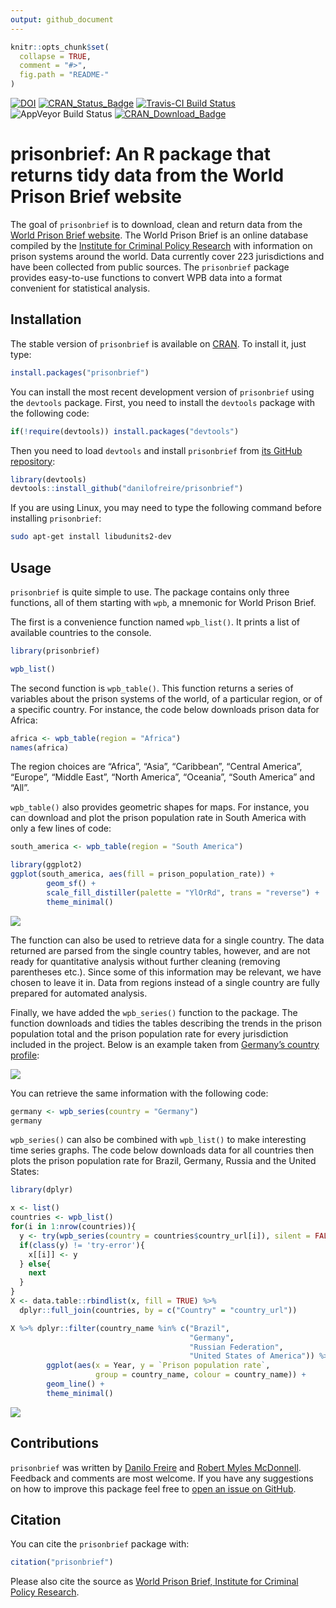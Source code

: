 ```yaml
---
output: github_document
---
```


<!-- README.md is generated from README.Rmd. Please edit that file -->

```r
knitr::opts_chunk$set(
  collapse = TRUE,
  comment = "#>",
  fig.path = "README-"
)
```

[![DOI](https://zenodo.org/badge/97652568.svg)](https://zenodo.org/badge/latestdoi/97652568) [![CRAN_Status_Badge](http://www.r-pkg.org/badges/version/prisonbrief)](https://cran.r-project.org/package=prisonbrief) [![Travis-CI Build Status](https://travis-ci.org/danilofreire/prisonbrief.svg?branch=master)](https://travis-ci.org/danilofreire/prisonbrief) ![AppVeyor Build Status](https://ci.appveyor.com/api/projects/status/github/danilofreire/prisonbrief?branch=master&svg=true) [![CRAN_Download_Badge](http://cranlogs.r-pkg.org/badges/grand-total/prisonbrief)](https://CRAN.R-project.org/package=prisonbrief)

# prisonbrief: An R package that returns tidy data from the World Prison Brief website

The goal of `prisonbrief` is to download, clean and return data from the [World Prison Brief website](http://www.prisonstudies.org/). The World Prison Brief is an online database compiled by the [Institute for Criminal Policy Research](http://www.icpr.org.uk/) with information on prison systems around the world. Data currently cover 223 jurisdictions and have been collected from public sources. The `prisonbrief` package provides easy-to-use functions to convert WPB data into a format convenient for statistical analysis.

## Installation

The stable version of `prisonbrief` is available on [CRAN](https://cran.r-project.org/package=prisonbrief). To install it, just type:

```r
install.packages("prisonbrief")
```

You can install the most recent development version of `prisonbrief` using the `devtools` package. First, you need to install the `devtools` package with the following code:

```r
if(!require(devtools)) install.packages("devtools")
```

Then you need to load `devtools` and install `prisonbrief` from [its GitHub repository](https://github.com/danilofreire/prisonbrief):

```r
library(devtools)
devtools::install_github("danilofreire/prisonbrief")
```

If you are using Linux, you may need to type the following command before installing `prisonbrief`:

```bash
sudo apt-get install libudunits2-dev
```

## Usage

`prisonbrief` is quite simple to use. The package contains only three functions, all of them starting with `wpb`, a mnemonic for World Prison Brief.

The first is a convenience function named `wpb_list()`. It prints a list of available countries to the console.

```r
library(prisonbrief)

wpb_list()
```

The second function is `wpb_table()`. This function returns a series of variables about the prison systems of the world, of a particular region, or of a specific country. For instance, the code below downloads prison data for Africa:

```r
africa <- wpb_table(region = "Africa")
names(africa)
```

The region choices are "Africa", "Asia", "Caribbean", "Central America", "Europe", "Middle East", "North America", "Oceania", "South America" and "All".

`wpb_table()` also provides geometric shapes for maps. For instance, you can download and plot the prison population rate in South America with only a few lines of code:

```r
south_america <- wpb_table(region = "South America")

library(ggplot2)
ggplot(south_america, aes(fill = prison_population_rate)) +
        geom_sf() +
        scale_fill_distiller(palette = "YlOrRd", trans = "reverse") +
        theme_minimal()
```

![](http://i.imgur.com/JxO0wCr.png)

The function can also be used to retrieve data for a single country. The data returned are parsed from the single country tables, however, and are not ready for quantitative analysis without further cleaning (removing parentheses etc.). Since some of this information may be relevant, we have chosen to leave it in. Data from regions instead of a single country are fully prepared for automated analysis.

Finally, we have added the `wpb_series()` function to the package. The function downloads and tidies the tables describing the trends in the prison population total and the prison population rate for every jurisdiction included in the project. Below is an example taken from [Germany's country profile](http://www.prisonstudies.org/country/germany):

![](http://i.imgur.com/vtbrtg1.png)

You can retrieve the same information with the following code:

```r
germany <- wpb_series(country = "Germany")
germany
```

`wpb_series()` can also be combined with `wpb_list()` to make interesting time series graphs. The code below downloads data for all countries then plots the prison population rate for Brazil, Germany, Russia and the United States:

```r
library(dplyr)

x <- list()
countries <- wpb_list()
for(i in 1:nrow(countries)){
  y <- try(wpb_series(country = countries$country_url[i]), silent = FALSE)
  if(class(y) != 'try-error'){
    x[[i]] <- y
  } else{
    next
  }
}
X <- data.table::rbindlist(x, fill = TRUE) %>%
  dplyr::full_join(countries, by = c("Country" = "country_url"))

X %>% dplyr::filter(country_name %in% c("Brazil",
                                        "Germany",
                                        "Russian Federation",
                                        "United States of America")) %>%
        ggplot(aes(x = Year, y = `Prison population rate`,
                   group = country_name, colour = country_name)) +
        geom_line() +
        theme_minimal()
```

![](http://i.imgur.com/lIUhO5E.png)

## Contributions

`prisonbrief` was written by [Danilo Freire](http://danilofreire.com/) and [Robert Myles McDonnell](https://robertmyles.github.io/). Feedback and comments are most welcome. If you have any suggestions on how to improve this package feel free to [open an issue on GitHub](https://github.com/danilofreire/prisonbrief/issues).

## Citation

You can cite the `prisonbrief` package with:

```r
citation("prisonbrief")
```

Please also cite the source as [World Prison Brief, Institute for Criminal Policy Research](http://www.prisonstudies.org/about-us).
